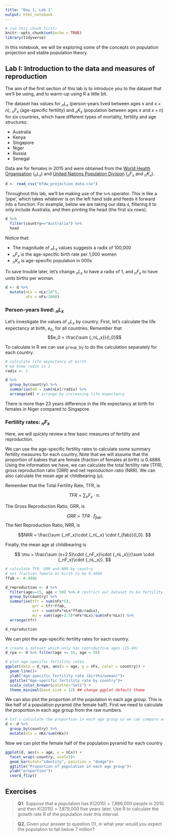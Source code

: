 ```yaml
---
title: "Day 1, Lab 1"
output: html_notebook
---
```


```r
# run this chunk first!
knitr::opts_chunk$set(echo = TRUE)
library(tidyverse)
```

In this notebook, we will be exploring some of the concepts on population projection and stable population theory.

## Lab I: Introduction to the data and measures of reproduction

The aim of the first section of this lab is to introduce you to the dataset that we'll be using, and to warm-up using R a little bit.

The dataset has values for $_nL_x$ (person-years lived between ages $x$ and $x+n$), $_nF_x$ (age-specific fertility) and $_nK_x$ (population between ages $x$ and $x+n$) for six countries, which have different types of mortality, fertility and age structures:

- Australia 
- Kenya 
- Singapore 
- Niger 
- Russia
- Senegal

Data are for females in 2015 and were obtained from the [World Health Organisation](http://apps.who.int/gho/data/node.main.687?lang=en) ($_nL_x$) and [United Nations Population Division](https://esa.un.org/unpd/wpp/) ($_nF_x$ and $_nK_x$). 

```r
d <- read_csv("bfdw_projection_data.csv")
```

Throughout this lab, we'll be making use of the `%>%` operator. This is like a 'pipe', which takes whatever is on the left hand side and feeds it forward into a function. For example, below we are taking our data `d`, filtering it to only include Australia, and then printing the head (the first six rows).

```r
d %>% 
  filter(country=="Australia") %>% 
  head
```

Notice that:

- The magnitude of $_nL_x$ values suggests a radix of 100,000
- $_nF_x$ is the age-specific birth rate per 1,000 women
- $_nK_x$ is age-specific population in 000s

To save trouble later, let's change $_nL_x$ to have a radix of 1, and $_nF_x$ to have units births per woman. 

```r
d <- d %>% 
  mutate(nLx = nLx/10^5, 
         nFx = nFx/1000)
```


### Person-years lived: $_nL_x$

Let's investigate the values of $_nL_x$ by country. First, let's calculate the life expectancy at birth, $e_0$, for all countries. Remember that $$e_0 = \frac{\sum {_nL_x}}{l_0}$$

To calculate in R we can use `group_by` to do the calculation separately for each country.

```r
# calculate life expectancy at birth 
# we know radix is 1
radix <- 1

d %>% 
  group_by(country) %>% 
  summarise(e0 = sum(nLx)/radix) %>%
  arrange(e0) # arrange by increasing life expectancy
```

There is more than 23 years difference in the life expectancy at birth for females in Niger compared to Singapore. 

### Fertility rates: $_nF_x$

Here, we will quickly review a few basic measures of fertility and reproduction.

We can use the age-specific fertility rates to calculate some summary fertility
measures for each country. Note that we will assume that the proportion of
babies that are female (fraction of females at birth) is 0.4886. Using the
information we have, we can calculate the total fertility rate (TFR), gross
reproduction ratio (GRR) and net reproduction ratio (NRR). We can also calculate
the mean age at childbearing ($\mu$).

Remember that the Total Fertility Rate, TFR, is

$$ TFR = \sum {_nF_x} \cdot n.$$

The Gross Reproduction Ratio, GRR, is

$$ GRR = TFR \cdot f_{fab}.$$
The Net Reproduction Ratio, NRR, is

$$NRR = \frac{\sum {_nF_x}\cdot {_nL_x} \cdot f_{fab}}{l_0}. $$

Finally, the mean age at childbearing is 

$$
\mu = \frac{\sum (x+2.5)\cdot {_nF_x}\cdot {_nL_x}}{\sum \cdot {_nF_x}\cdot {_nL_x}}.
$$

```r
# calculate TFR, GRR and NRR by country
# set fraction female at birth to be 0.4886
ffab <- 0.4486

d_reproduction <- d %>% 
  filter(age>=15, age < 50) %>% # restrict our dataset to be fertility rates for women aged 15-49
  group_by(country) %>% 
  summarise(tfr = sum(nFx*5), 
            grr = tfr*ffab,
            nrr = sum(nFx*nLx*ffab/radix),
            mu = sum((age+2.5)*nFx*nLx)/sum(nFx*nLx)) %>%
  arrange(tfr)

d_reproduction
```


We can plot the age-specific fertility rates for each country. 

```r
# create a dataset which only has reproductive ages (15-49)
d_rpa <- d %>% filter(age >= 15, age < 50)

# plot age-specific fertility rates
ggplot(data = d_rpa, aes(x = age, y = nFx, color = country)) + 
  geom_line()+
  ylab("Age-specific fertility rate (births/woman)")+
  ggtitle("Age-specific fertility rate by country")+ 
  scale_color_brewer(palette="Set1") + 
  theme_minimal(base_size = 12) ## change ggplot default theme
```

We can also plot the proportion of the population in each age group. This is like half of a population pyramid (the female half). First we need to calculate the proportion in each age group from the raw numbers.

```r
# let's calculate the proportion in each age group so we can compare across countries
d <- d %>% 
  group_by(country) %>%
  mutate(nCx = nKx/sum(nKx))
```

Now we can plot the female half of the population pyramid for each country

```r
ggplot(d, aes(x = age, y = nCx)) + 
  facet_wrap(~country, ncol=3)+
  geom_bar(stat="identity", position = "dodge")+
  ggtitle("Proportion of population in each age group")+
  ylab("proportion")+
  coord_flip()
```


## Exercises

> **Q1**. Suppose that a population has K(2010) = 7,886,000  people in 2010 and then
> K(2015) = 7,879,000 five years later. Use R to calculate the growth rate $R$ of the
> population over this interval.


> **Q2.** Given your answer to question (1), in what year would you expect the
> population to fall below 7 million? 



